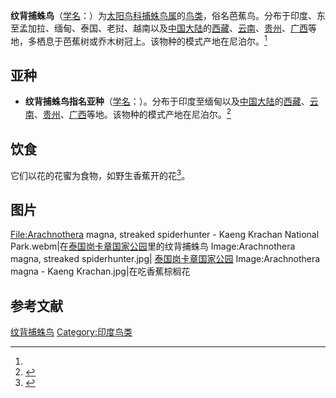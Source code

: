 {{Speciesbox
| name = 纹背捕蛛鸟
| status = LC
| status_system = iucn3.1
| image = Arachnothera magna - Kaeng Krachan.jpg
| genus = Arachnothera
| species = magna
| authority = (Hodgson)<ref name='id4046'>{{cite web| url =http://www.bioinfo.cn/db05/BjdwSpecies.php?action=view&id=4046| title =纹背捕蛛鸟| work =《中国动物物种编目数据库》| publisher =中国科学院微生物研究所| author =中国科学院动物研究所| accessdate =2009-04-04| deadurl =yes| archiveurl =https://web.archive.org/web/20160305082557/http://www.bioinfo.cn/db05/BjdwSpecies.php?action=view&id=4046| archivedate =2016-03-05}}</ref>
}}

'''纹背捕蛛鸟'''（[[学名|学名]]：{{lang|la|''Arachnothera magna''}}）为[[太阳鸟科|太阳鸟科]][[捕蛛鸟属|捕蛛鸟属]]的[[鸟类|鸟类]]，俗名芭蕉鸟。分布于印度、东至孟加拉、缅甸、泰国、老挝、越南以及[[中国大陆|中国大陆]]的[[西藏|西藏]]、[[云南|云南]]、[[贵州|贵州]]、[[广西|广西]]等地，多栖息于芭蕉树或乔木树冠上。该物种的模式产地在尼泊尔。<ref name='id4046'/>

== 亚种 ==
* '''纹背捕蛛鸟指名亚种'''（[[学名|学名]]：{{lang|la|''Arachnothera magna magna''}}）。分布于印度至缅甸以及[[中国大陆|中国大陆]]的[[西藏|西藏]]、[[云南|云南]]、[[贵州|贵州]]、[[广西|广西]]等地。该物种的模式产地在尼泊尔。<ref name='id4047'>{{cite web| url =http://www.bioinfo.cn/db05/BjdwSpecies.php?action=view&id=4047| title =纹背捕蛛鸟指名亚种| work =《中国动物物种编目数据库》| publisher =中国科学院微生物研究所| author =中国科学院动物研究所| accessdate =2009-04-04| deadurl =yes| archiveurl =https://web.archive.org/web/20160305020541/http://www.bioinfo.cn/db05/BjdwSpecies.php?action=view&id=4047| archivedate =2016-03-05}}</ref>

== 饮食 ==
它们以花的花蜜为食物，如野生香蕉开的花<ref name="abc">{{cite book|last1=Grewal|first1=Bikram|title=Birds of the Indian Subcontinent|url=https://archive.org/details/birdsofindiansub0000grew|date=2000|publisher=Local Colour Limited|location=India|page=[https://archive.org/details/birdsofindiansub0000grew/page/137 137]}}</ref>。

== 图片 ==
<gallery class="center">
File:Arachnothera magna, streaked spiderhunter - Kaeng Krachan National Park.webm|在[[泰国|泰国]][[岗卡章国家公园|岗卡章国家公园]]里的纹背捕蛛鸟
Image:Arachnothera magna, streaked spiderhunter.jpg| [[泰国|泰国]][[岗卡章国家公园|岗卡章国家公园]]
Image:Arachnothera magna - Kaeng Krachan.jpg|在吃香蕉棕榈花
</gallery>

== 参考文献 ==
{{reflist}}
{{Taxonbar|from=Q773105}}

[[Category:捕蛛鸟属|纹背捕蛛鸟]]
[[Category:印度鸟类|Category:印度鸟类]]


{{雀形目小作品}}